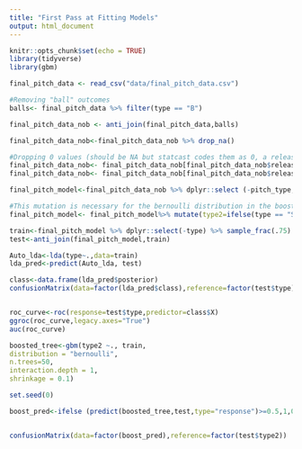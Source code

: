 ```yaml
---
title: "First Pass at Fitting Models"
output: html_document
---
```


```r
knitr::opts_chunk$set(echo = TRUE)
library(tidyverse)
library(gbm)
```

```r
final_pitch_data <- read_csv("data/final_pitch_data.csv")

#Removing "ball" outcomes
balls<- final_pitch_data %>% filter(type == "B")

final_pitch_data_nob <- anti_join(final_pitch_data,balls)

final_pitch_data_nob<-final_pitch_data_nob %>% drop_na()

#Dropping 0 values (should be NA but statcast codes them as 0, a release speed or an effective speed of 0 is impossible thus is dropped)
final_pitch_data_nob<- final_pitch_data_nob[final_pitch_data_nob$release_speed !=0,]
final_pitch_data_nob<- final_pitch_data_nob[final_pitch_data_nob$release_speed !=0,]
```

```r
final_pitch_model<-final_pitch_data_nob %>% dplyr::select (-pitch_type,-pitch_name,-player_name,-batter,-xwoba,-hit_location)

#This mutation is necessary for the bernoulli distribution in the boosted model below, which requires 0's and 1's
final_pitch_model<- final_pitch_model%>% mutate(type2=ifelse(type == "S",0,1))

train<-final_pitch_model %>% dplyr::select(-type) %>% sample_frac(.75)
test<-anti_join(final_pitch_model,train)

Auto_lda<-lda(type~.,data=train)
lda_pred<-predict(Auto_lda, test)

class<-data.frame(lda_pred$posterior)
confusionMatrix(data=factor(lda_pred$class),reference=factor(test$type))


roc_curve<-roc(response=test$type,predictor=class$X)
ggroc(roc_curve,legacy.axes="True")
auc(roc_curve)

```

```r
boosted_tree<-gbm(type2 ~., train,
distribution = "bernoulli",
n.trees=50,
interaction.depth = 1,
shrinkage = 0.1)

set.seed(0)

boost_pred<-ifelse (predict(boosted_tree,test,type="response")>=0.5,1,0)


confusionMatrix(data=factor(boost_pred),reference=factor(test$type2))

```


